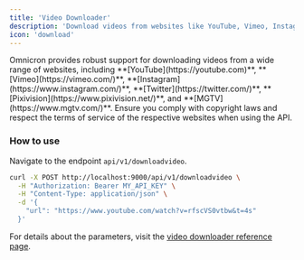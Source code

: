 ```yaml
---
title: 'Video Downloader'
description: 'Download videos from websites like YouTube, Vimeo, Instagram, and more, all for free.'
icon: 'download'
---
```


<Card title="Video Downloader" icon="download">
  Omnicron provides robust support for downloading videos from a wide range of websites, including **[YouTube](https://youtube.com)**, **[Vimeo](https://vimeo.com/)**, **[Instagram](https://www.instagram.com/)**, **[Twitter](https://twitter.com/)**, **[Pixivision](https://www.pixivision.net/)**, and **[MGTV](https://www.mgtv.com/)**.
  <Warning>Ensure you comply with copyright laws and respect the terms of service of the respective websites when using the API.</Warning>
</Card>

### How to use
Navigate to the endpoint `api/v1/downloadvideo`.
```sh curl
curl -X POST http://localhost:9000/api/v1/downloadvideo \
  -H "Authorization: Bearer MY_API_KEY" \
  -H "Content-Type: application/json" \
  -d '{
    "url": "https://www.youtube.com/watch?v=rfscVS0vtbw&t=4s"
  }'
```
<Info>For details about the parameters, visit the [video downloader reference page](/api-reference/endpoint/videodownloader).</Info>

